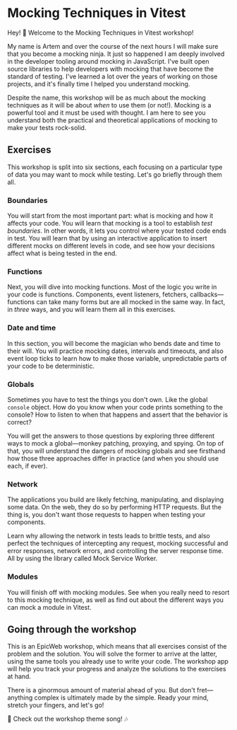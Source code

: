 # Mocking Techniques in Vitest

<EpicVideo url="https://www.epicweb.dev/workshops/mocking-techniques-in-vitest/workshop-introduction/intro-to-mocking-techniques-in-vitest" />

Hey! :wave: Welcome to the Mocking Techniques in Vitest workshop!

My name is Artem and over the course of the next hours I will make sure that you become a mocking ninja. It just so happened I am deeply involved in the developer tooling around mocking in JavaScript. I've built open source libraries to help developers with mocking that have become the standard of testing. I've learned a lot over the years of working on those projects, and it's finally time I helped you understand mocking.

Despite the name, this workshop will be as much about the mocking techniques as it will be about _when_ to use them (or not!). Mocking is a powerful tool and it must be used with thought. I am here to see you understand both the practical and theoretical applications of mocking to make your tests rock-solid.

## Exercises

This workshop is split into six sections, each focusing on a particular type of data you may want to mock while testing. Let's go briefly through them all.

### Boundaries

You will start from the most important part: what is mocking and how it affects your code. You will learn that mocking is a tool to establish _test boundaries_. In other words, it lets you control where your tested code ends in test. You will learn that by using an interactive application to insert different mocks on different levels in code, and see how your decisions affect what is being tested in the end.

### Functions

Next, you will dive into mocking functions. Most of the logic you write in your code is functions. Components, event listeners, fetchers, callbacks—functions can take many forms but are all mocked in the same way. In fact, in _three_ ways, and you will learn them all in this exercises.

### Date and time

In this section, you will become the magician who bends date and time to their will. You will practice mocking dates, intervals and timeouts, and also event loop ticks to learn how to make those variable, unpredictable parts of your code to be deterministic.

### Globals

Sometimes you have to test the things you don't own. Like the global `console` object. How do you know when your code prints something to the console? How to listen to when that happens and assert that the behavior is correct?

You will get the answers to those questions by exploring three different ways to mock a global—monkey patching, proxying, and spying. On top of that, you will understand the dangers of mocking globals and see firsthand how those three approaches differ in practice (and when you should use each, if ever).

### Network

The applications you build are likely fetching, manipulating, and displaying some data. On the web, they do so by performing HTTP requests. But the thing is, you don't want those requests to happen when testing your components.

Learn why allowing the network in tests leads to brittle tests, and also perfect the techniques of intercepting any request, mocking successful and error responses, network errors, and controlling the server response time. All by using the library called Mock Service Worker.

### Modules

You will finish off with mocking modules. See when you really need to resort to this mocking technique, as well as find out about the different ways you can mock a module in Vitest.

## Going through the workshop

This is an EpicWeb workshop, which means that all exercises consist of the problem and the solution. You will solve the former to arrive at the latter, using the same tools you already use to write your code. The workshop app will help you track your progress and analyze the solutions to the exercises at hand.

There is a ginormous amount of material ahead of you. But don't fret—anything complex is ultimately made by the simple. Ready your mind, stretch your fingers, and let's go!

🎵 Check out the workshop theme song! 🎶

<VideoEmbed
	title="Epic Web: Mocking Techniques in Vitest Theme Song"
	url="https://www.youtube.com/embed/_6n9p2chwFA?list=PLV5CVI1eNcJieZkL_q7M48PwEpeNT-sL1&rel=0"
/>
